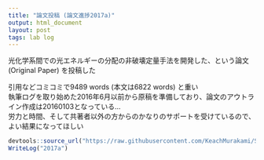```yaml
---
title: "論文投稿 (論文進捗2017a)"
output: html_document
layout: post
tags: lab log
---
```


光化学系間での光エネルギーの分配の非破壊定量手法を開発した、という論文 (Original Paper) を投稿した  

引用などコミコミで9489 words (本文は6822 words) と重い  
執筆ログを取り始めた2016年6月以前から原稿を準備しており、論文のアウトライン作成は20160103となっている...  
労力と時間、そして共著者以外の方からのかなりのサポートを受けているので、よい結果になってほしい  

```r
devtools::source_url("https://raw.githubusercontent.com/KeachMurakami/Sources/master/MyData/WriteLog.R")
WriteLog("2017a")
```